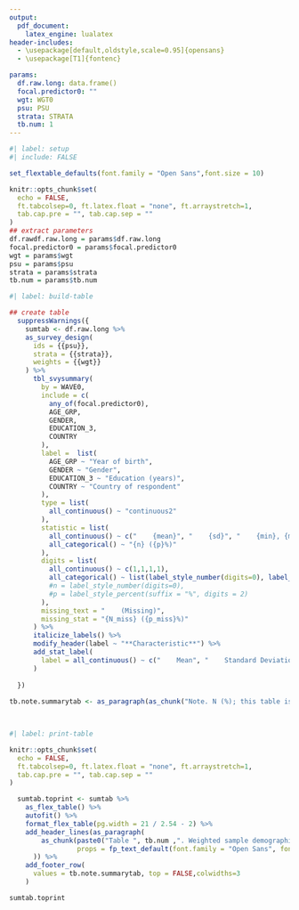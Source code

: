 ```yaml
---
output:
  pdf_document:
    latex_engine: lualatex
header-includes:
  - \usepackage[default,oldstyle,scale=0.95]{opensans}
  - \usepackage[T1]{fontenc}

params: 
  df.raw.long: data.frame()
  focal.predictor0: ""
  wgt: WGT0
  psu: PSU
  strata: STRATA
  tb.num: 1
---
```


\pagestyle{empty}
\setmainfont{opensans}

```r
#| label: setup
#| include: FALSE

set_flextable_defaults(font.family = "Open Sans",font.size = 10)

knitr::opts_chunk$set(
  echo = FALSE,
  ft.tabcolsep=0, ft.latex.float = "none", ft.arraystretch=1,
  tab.cap.pre = "", tab.cap.sep = ""
)
## extract parameters
df.rawdf.raw.long = params$df.raw.long
focal.predictor0 = params$focal.predictor0
wgt = params$wgt
psu = params$psu
strata = params$strata
tb.num = params$tb.num

```


```r
#| label: build-table

## create table
  suppressWarnings({
    sumtab <- df.raw.long %>%
    as_survey_design(
      ids = {{psu}},
      strata = {{strata}},
      weights = {{wgt}}
    ) %>%
      tbl_svysummary(
        by = WAVE0,
        include = c(
          any_of(focal.predictor0),
          AGE_GRP,
          GENDER,
          EDUCATION_3,
          COUNTRY
        ),
        label =  list(
          AGE_GRP ~ "Year of birth",
          GENDER ~ "Gender",
          EDUCATION_3 ~ "Education (years)",
          COUNTRY ~ "Country of respondent"
        ),
        type = list(
          all_continuous() ~ "continuous2"
        ),
        statistic = list(
          all_continuous() ~ c("    {mean}", "    {sd}", "    {min}, {max}"),
          all_categorical() ~ "{n} ({p}%)"
        ),
        digits = list(
          all_continuous() ~ c(1,1,1,1),
          all_categorical() ~ list(label_style_number(digits=0), label_style_percent0(digits = 1))
          #n = label_style_number(digits=0),
          #p = label_style_percent(suffix = "%", digits = 2)
        ),
        missing_text = "    (Missing)",
        missing_stat = "{N_miss} ({p_miss}%)"
      ) %>%
      italicize_labels() %>%
      modify_header(label ~ "**Characteristic**") %>%
      add_stat_label(
        label = all_continuous() ~ c("    Mean", "    Standard Deviation", "    Min, Max")
      )
    
  })
  
tb.note.summarytab <- as_paragraph(as_chunk("Note. N (%); this table is based on non-imputed data; cumulative percentages for variables may not add up to 100% due to rounding; S.A.R., Special Administrative Region. Expanded summary tables of all demographic characteristics and outcome variables are provided the online supplement in Tables S1-2 aggregated over the full sample and Tables S9a-32a and S9b-32b are summary tables by country.", props = fp_text_default(font.family = "Open Sans", font.size = 9)))

  
```


 
```r
#| label: print-table

knitr::opts_chunk$set(
  echo = FALSE,
  ft.tabcolsep=0, ft.latex.float = "none", ft.arraystretch=1,
  tab.cap.pre = "", tab.cap.sep = ""
)

  sumtab.toprint <- sumtab %>%
    as_flex_table() %>%
    autofit() %>%
    format_flex_table(pg.width = 21 / 2.54 - 2) %>%
    add_header_lines(as_paragraph(
        as_chunk(paste0("Table ", tb.num ,". Weighted sample demographic summary statistics."),
                 props = fp_text_default(font.family = "Open Sans", font.size = 11))
      )) %>%
    add_footer_row(
      values = tb.note.summarytab, top = FALSE,colwidths=3
    )

sumtab.toprint

```
